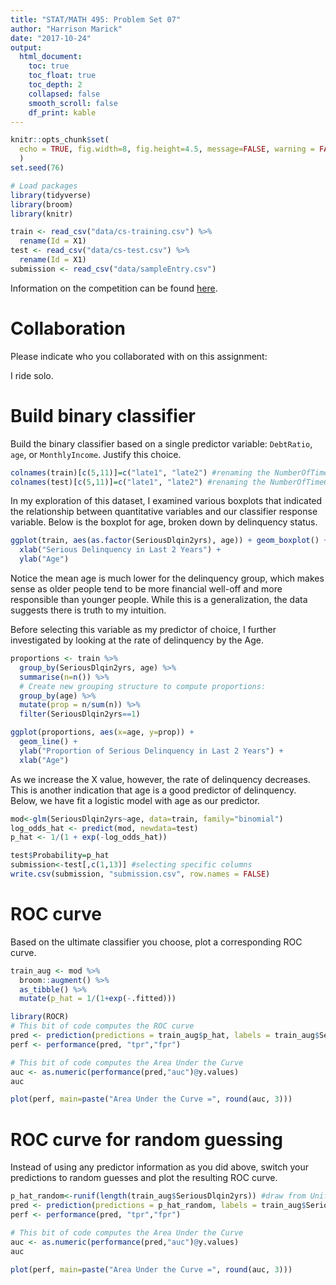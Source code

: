 ```yaml
---
title: "STAT/MATH 495: Problem Set 07"
author: "Harrison Marick"
date: "2017-10-24"
output:
  html_document:
    toc: true
    toc_float: true
    toc_depth: 2
    collapsed: false
    smooth_scroll: false
    df_print: kable
---
```


```r
knitr::opts_chunk$set(
  echo = TRUE, fig.width=8, fig.height=4.5, message=FALSE, warning = FALSE
  )
set.seed(76)

# Load packages
library(tidyverse)
library(broom)
library(knitr)

train <- read_csv("data/cs-training.csv") %>% 
  rename(Id = X1)
test <- read_csv("data/cs-test.csv") %>% 
  rename(Id = X1)
submission <- read_csv("data/sampleEntry.csv")
```

Information on the competition can be found [here](https://www.kaggle.com/c/GiveMeSomeCredit/data).



# Collaboration

Please indicate who you collaborated with on this assignment: 

I ride solo.


# Build binary classifier

Build the binary classifier based on a single predictor variable: `DebtRatio`,
`age`, or `MonthlyIncome`. Justify this choice.

```r
colnames(train)[c(5,11)]=c("late1", "late2") #renaming the NumberOfTime30-59Days... column
colnames(test)[c(5,11)]=c("late1", "late2") #renaming the NumberOfTime60-89Days... column
```


In my exploration of this dataset, I examined various boxplots that indicated the relationship between quantitative variables and our classifier response variable. Below is the boxplot for age, broken down by delinquency status. 

```r
ggplot(train, aes(as.factor(SeriousDlqin2yrs), age)) + geom_boxplot() + 
  xlab("Serious Delinquency in Last 2 Years") +
  ylab("Age")
```

Notice the mean age is much lower for the delinquency group, which makes sense as older people tend to be more financial well-off and more responsible than younger people. While this is a generalization, the data suggests there is truth to my intuition.

Before selecting this variable as my predictor of choice, I further investigated by looking at the rate of delinquency by the Age. 

```r
proportions <- train %>% 
  group_by(SeriousDlqin2yrs, age) %>% 
  summarise(n=n()) %>% 
  # Create new grouping structure to compute proportions:
  group_by(age) %>% 
  mutate(prop = n/sum(n)) %>% 
  filter(SeriousDlqin2yrs==1)

ggplot(proportions, aes(x=age, y=prop)) +
  geom_line() +
  ylab("Proportion of Serious Delinquency in Last 2 Years") +
  xlab("Age")

```

As we increase the X value, however, the rate of delinquency decreases. This is another indication that age is a good predictor of delinquency. Below, we have fit a logistic model with age as our predictor.

```r
mod<-glm(SeriousDlqin2yrs~age, data=train, family="binomial")
log_odds_hat <- predict(mod, newdata=test)
p_hat <- 1/(1 + exp(-log_odds_hat))

test$Probability=p_hat
submission<-test[,c(1,13)] #selecting specific columns
write.csv(submission, "submission.csv", row.names = FALSE)
```



# ROC curve

Based on the ultimate classifier you choose, plot a corresponding ROC curve.

```r
train_aug <- mod %>% 
  broom::augment() %>% 
  as_tibble() %>% 
  mutate(p_hat = 1/(1+exp(-.fitted)))

library(ROCR)
# This bit of code computes the ROC curve
pred <- prediction(predictions = train_aug$p_hat, labels = train_aug$SeriousDlqin2yrs)
perf <- performance(pred, "tpr","fpr")

# This bit of code computes the Area Under the Curve
auc <- as.numeric(performance(pred,"auc")@y.values)
auc

plot(perf, main=paste("Area Under the Curve =", round(auc, 3)))

```



# ROC curve for random guessing

Instead of using any predictor information as you did above, switch your
predictions to random guesses and plot the resulting ROC curve.

```r
p_hat_random<-runif(length(train_aug$SeriousDlqin2yrs)) #draw from Unif(0,1) dist
pred <- prediction(predictions = p_hat_random, labels = train_aug$SeriousDlqin2yrs)
perf <- performance(pred, "tpr","fpr")

# This bit of code computes the Area Under the Curve
auc <- as.numeric(performance(pred,"auc")@y.values)
auc

plot(perf, main=paste("Area Under the Curve =", round(auc, 3)))
```
